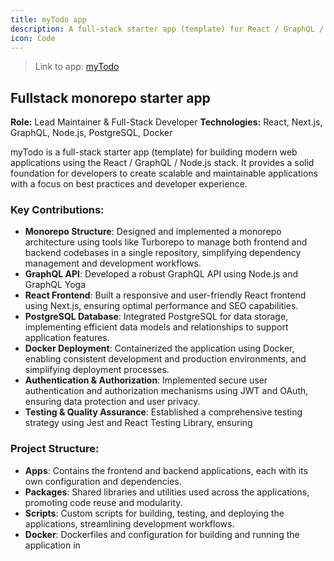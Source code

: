 ```yaml
---
title: myTodo app
description: A full-stack starter app (template) for React / GraphQL / Node.js stack applications.
icon: Code
---
```


> Link to app: [myTodo](https://github.com/mnove/monorepo-starter-graphql)

## Fullstack monorepo starter app 
**Role:** Lead Maintainer & Full-Stack Developer
**Technologies:** React, Next.js, GraphQL, Node.js, PostgreSQL, Docker

myTodo is a full-stack starter app (template) for building modern web applications using the React / GraphQL / Node.js stack. It provides a solid foundation for developers to create scalable and maintainable applications with a focus on best practices and developer experience.


### **Key Contributions:**
- **Monorepo Structure**: Designed and implemented a monorepo architecture using tools like Turborepo to manage both frontend and backend codebases in a single repository, simplifying dependency management and development workflows.
- **GraphQL API**: Developed a robust GraphQL API using Node.js and GraphQL Yoga
- **React Frontend**: Built a responsive and user-friendly React frontend using Next.js, ensuring optimal performance and SEO capabilities.
- **PostgreSQL Database**: Integrated PostgreSQL for data storage, implementing efficient data models and relationships to support application features.
- **Docker Deployment**: Containerized the application using Docker, enabling consistent development and production environments, and simplifying deployment processes.
- **Authentication & Authorization**: Implemented secure user authentication and authorization mechanisms using JWT and OAuth, ensuring data protection and user privacy.
- **Testing & Quality Assurance**: Established a comprehensive testing strategy using Jest and React Testing Library, ensuring


### **Project Structure:**
- **Apps**: Contains the frontend and backend applications, each with its own configuration and dependencies.
- **Packages**: Shared libraries and utilities used across the applications, promoting code reuse and modularity.
- **Scripts**: Custom scripts for building, testing, and deploying the applications, streamlining development workflows.
- **Docker**: Dockerfiles and configuration for building and running the application in